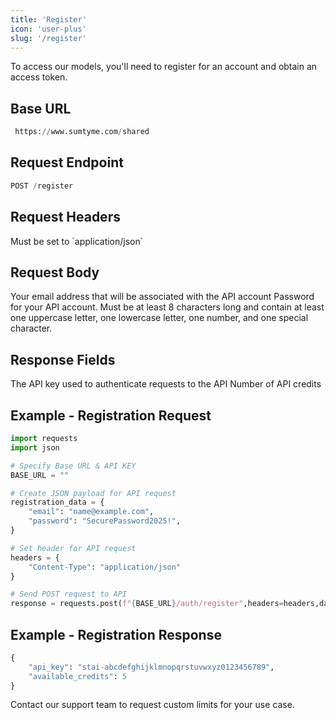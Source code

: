 ```yaml
---
title: 'Register'
icon: 'user-plus'
slug: '/register'
---
```


To access our models, you'll need to register for an account and obtain an access token.

## Base URL

```python
 https://www.sumtyme.com/shared
```

## Request Endpoint

```python
POST /register
```

## Request Headers

<ParamField header="Content-Type" type="string" required>
  Must be set to `application/json`
</ParamField>

## Request Body

<ParamField body="email" type="string" required>
  Your email address that will be associated with the API account
</ParamField>

<ParamField body="password" type="string" required>
  Password for your API account. Must be at least 8 characters long and contain at least one uppercase letter, one lowercase letter, one number, and one special character.
</ParamField>

## Response Fields

<ResponseField name="api_key" type="string">
  The API key used to authenticate requests to the API
</ResponseField>

<ResponseField name="available_credits" type="int">
  Number of API credits
</ResponseField>

## Example - Registration Request

```python
import requests
import json

# Specify Base URL & API KEY
BASE_URL = ""

# Create JSON payload for API request
registration_data = {
    "email": "name@example.com",
    "password": "SecurePassword2025!",
}

# Set header for API request
headers = {
    "Content-Type": "application/json"
}

# Send POST request to API
response = requests.post(f"{BASE_URL}/auth/register",headers=headers,data=json.dumps(registration_data)).json()

```

## Example - Registration Response

```python
{
    "api_key": "stai-abcdefghijklmnopqrstuvwxyz0123456789",
    "available_credits": 5
}
```

<Note>
  Contact our support team to request custom limits for your use case.
</Note>